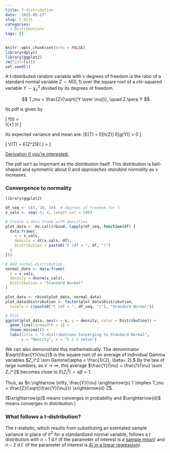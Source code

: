 ```yaml
---
title: T-distribution
date: '2025-05-27'
slug: t-dist
categories:
  - Distributions
tags: []
---
```


```r
knitr::opts_chunk$set(echo = FALSE)
library(dplyr)
library(ggplot2)
rm(list=ls())
set.seed(1)
```


A t-distributed random variable with $\nu$ degrees of freedom is the ratio of a standard normal variable $Z \sim N(0,1)$ over the square root of a chi-squared variable $Y \sim \chi^2_{\nu}$ divided by its degrees of freedom.

$$
T_\nu = \frac{Z}{\sqrt{{Y \over \nu}}}, \quad Z \perp Y
$$

Its pdf is given by

\[ f(t) = \frac{1}{\sqrt{\pi\nu} \Gamma({\nu \over 2})}\
\cdot \frac{1}{\left({t^2 \over \nu} + 1\right)^{\frac{\nu+1}{2}} } \cdot \Gamma\left({\nu+1 \over 2}\right) \]

Its expected variance and mean are: 
\[E(T) = E[h(Z)] E[g(Y)] = 0 \text{ for $\nu > 1$ } \]

\[ V(T) = E(Z^2)E\left(\frac{\mu}{Y} \right) = \frac{\nu}{\nu-2} \text{ for $\nu >2$} \]

[Derivation if you're interested.](/proofs_deriv/2025/05/27/deriving-the-t-pdf/)

The pdf isn't as important as the distribution itself. This distribution is bell-shaped and symmetric about 0 and *approaches standard normality* as $\nu$ increases. 

### Convergence to normality
```r
library(ggplot2)

df_seq <- c(5, 10, 30)  # degrees of freedom for t
x_vals <- seq(-4, 4, length.out = 500)

# Create a data frame with densities
plot_data <- do.call(rbind, lapply(df_seq, function(df) {
  data.frame(
    x = x_vals,
    density = dt(x_vals, df),
    Distribution = paste0("t (df = ", df, ")")
  )
}))

# Add normal distribution
normal_data <- data.frame(
  x = x_vals,
  density = dnorm(x_vals),
  Distribution = "Standard Normal"
)

plot_data <- rbind(plot_data, normal_data)
plot_data$Distribution <- factor(plot_data$Distribution,
  levels = c(paste0("t (df = ", df_seq, ")"), "Standard Normal"))

# Plot
ggplot(plot_data, aes(x = x, y = density, color = Distribution)) +
  geom_line(linewidth = 1) +
  theme_minimal() +
  labs(title = "t-distributions Converging to Standard Normal",
       y = "Density", x = "t / z value")

```

We can also demonstrate this mathematically. The denominator $\sqrt{\frac{Y}{\nu}}$ is the square root of an average of individual Gamma variables $Z_i^2 \sim Gamma(\alpha = \frac{1}{2}, \beta= 2).$ By the law of large numbers, as $\nu \rightarrow \infty$, this average $\frac{Y}{\nu} = \frac{1}{\nu} \sum Z_i^2$ becomes close to $E(Z_i^2) = \alpha \beta = 1$.

Thus, as $n \rightarrow \infty, \frac{Y}{\nu} \xrightarrow{p} 1 \implies T_\nu = \frac{Z}{\sqrt{\frac{Y}{\nu}}} \xrightarrow{d} Z$.

($\xrightarrow{p}$ means converges in probability and $\xrightarrow{d}$ means converges in distribution.)

### What follows a t-distribution?
The $t$-statistic, which results from substituting an estimated sample variance in place of $\sigma^2$ for a standardized normal variable, follows a $t$ distribution with $n-1$ d.f (if the parameter of interest is a [sample mean](inference_tests/2025-06-13-t-test/t-test/)) and $n-2$ d.f. (if the parameter of interest is [$\hat \beta_1$ in a linear regression](inference_tests/2025-06-17-t-test-linreg/t-test-linreg/)).
